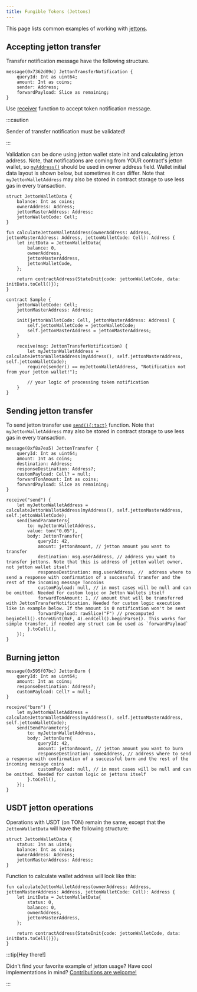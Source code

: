 ```yaml
---
title: Fungible Tokens (Jettons)
---
```


This page lists common examples of working with [jettons](https://docs.ton.org/develop/dapps/asset-processing/jettons).

## Accepting jetton transfer

Transfer notification message have the following structure.

```tact
message(0x7362d09c) JettonTransferNotification {
    queryId: Int as uint64;
    amount: Int as coins;
    sender: Address;
    forwardPayload: Slice as remaining;
}
```

Use [receiver](/book/receive) function to accept token notification message.

:::caution

  Sender of transfer notification must be validated!

:::

Validation can be done using jetton wallet state init and calculating jetton address.
Note, that notifications are coming from YOUR contract's jetton wallet, so [`myAddress()`](/ref/core-common#myaddress) should be used in owner address field.
Wallet initial data layout is shown below, but sometimes it can differ.
Note that `myJettonWalletAddress` may also be stored in contract storage to use less gas in every transaction.

```tact
struct JettonWalletData {
    balance: Int as coins;
    ownerAddress: Address;
    jettonMasterAddress: Address;
    jettonWalletCode: Cell;
}

fun calculateJettonWalletAddress(ownerAddress: Address, jettonMasterAddress: Address, jettonWalletCode: Cell): Address {
    let initData = JettonWalletData{
        balance: 0,
        ownerAddress,
        jettonMasterAddress,
        jettonWalletCode,
    };

    return contractAddress(StateInit{code: jettonWalletCode, data: initData.toCell()});
}

contract Sample {
    jettonWalletCode: Cell;
    jettonMasterAddress: Address;

    init(jettonWalletCode: Cell, jettonMasterAddress: Address) {
        self.jettonWalletCode = jettonWalletCode;
        self.jettonMasterAddress = jettonMasterAddress;
    }

    receive(msg: JettonTransferNotification) {
        let myJettonWalletAddress = calculateJettonWalletAddress(myAddress(), self.jettonMasterAddress, self.jettonWalletCode);
        require(sender() == myJettonWalletAddress, "Notification not from your jetton wallet!");

        // your logic of processing token notification
    }
}
```

## Sending jetton transfer

To send jetton transfer use [`send(){:tact}`](/book/send) function.
Note that `myJettonWalletAddress` may also be stored in contract storage to use less gas in every transaction.

```tact
message(0xf8a7ea5) JettonTransfer {
    queryId: Int as uint64;
    amount: Int as coins;
    destination: Address;
    responseDestination: Address?;
    customPayload: Cell? = null;
    forwardTonAmount: Int as coins;
    forwardPayload: Slice as remaining;
}

receive("send") {
    let myJettonWalletAddress = calculateJettonWalletAddress(myAddress(), self.jettonMasterAddress, self.jettonWalletCode);
    send(SendParameters{
        to: myJettonWalletAddress,
        value: ton("0.05"),
        body: JettonTransfer{
            queryId: 42,
            amount: jettonAmount, // jetton amount you want to transfer
            destination: msg.userAddress, // address you want to transfer jettons. Note that this is address of jetton wallet owner, not jetton wallet itself
            responseDestination: msg.userAddress, //  address where to send a response with confirmation of a successful transfer and the rest of the incoming message Toncoins
            customPayload: null, // in most cases will be null and can be omitted. Needed for custom logic on Jetton Wallets itself
            forwardTonAmount: 1, // amount that will be transferred with JettonTransferNotification. Needed for custom logic execution like in example below. If the amount is 0 notification won't be sent
            forwardPayload: rawSlice("F") // precomputed beginCell().storeUint(0xF, 4).endCell().beginParse(). This works for simple transfer, if needed any struct can be used as `forwardPayload`
        }.toCell(),
    });
}
```

## Burning jetton

```tact
message(0x595f07bc) JettonBurn {
    queryId: Int as uint64;
    amount: Int as coins;
    responseDestination: Address?;
    customPayload: Cell? = null;
}

receive("burn") {
    let myJettonWalletAddress = calculateJettonWalletAddress(myAddress(), self.jettonMasterAddress, self.jettonWalletCode);
    send(SendParameters{
        to: myJettonWalletAddress,
        body: JettonBurn{
            queryId: 42,
            amount: jettonAmount, // jetton amount you want to burn
            responseDestination: someAddress, // address where to send a response with confirmation of a successful burn and the rest of the incoming message coins
            customPayload: null, // in most cases will be null and can be omitted. Needed for custom logic on jettons itself
        }.toCell(),
    });
}
```

## USDT jetton operations

Operations with USDT (on TON) remain the same, except that the  `JettonWalletData` will have the following structure:

```tact
struct JettonWalletData {
    status: Ins as uint4;
    balance: Int as coins;
    ownerAddress: Address;
    jettonMasterAddress: Address;
}
```

Function to calculate wallet address will look like this:

```tact
fun calculateJettonWalletAddress(ownerAddress: Address, jettonMasterAddress: Address, jettonWalletCode: Cell): Address {
    let initData = JettonWalletData{
        status: 0,
        balance: 0,
        ownerAddress,
        jettonMasterAddress,
    };

    return contractAddress(StateInit{code: jettonWalletCode, data: initData.toCell()});
}
```

:::tip[Hey there!]

  Didn't find your favorite example of jetton usage? Have cool implementations in mind? [Contributions are welcome!](https://github.com/tact-lang/tact/issues)

:::
